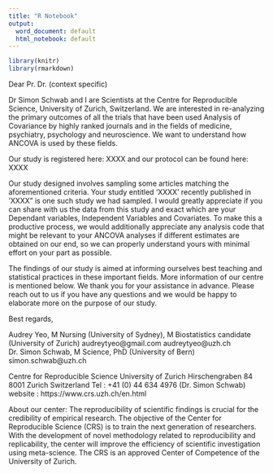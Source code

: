 ```yaml
---
title: "R Notebook"
output:
  word_document: default
  html_notebook: default
---
```


```r
library(knitr)
library(rmarkdown)
```
Dear Pr.  Dr. (context specific)

Dr Simon Schwab and I are Scientists at the Centre for Reproducible Science, University of Zurich, Switzerland. We are interested in re-analyzing the primary outcomes of all the trials that have been used Analysis of Covariance by highly ranked journals and in the fields of medicine, psychiatry, psychology and neuroscience. We want to understand how ANCOVA is used by these fields.

Our study is registered here: 
XXXX
and our protocol can be found here:
XXXX

Our study designed involves sampling some articles matching the aforementioned criteria. Your study  entitled ‘XXXX’ recently published in ‘XXXX” is one such study we had sampled. I would greatly appreciate if you can share with us the data from this study and exact which are your Dependant variables, Independent Variables and Covariates. To make this a productive process, we would additionally appreciate any analysis code that might be relevant to your ANCOVA analyses if different estimates are obtained on our end, so we can properly understand yours with minimal effort on your part as possible.

The findings of our study is aimed at informing ourselves best teaching and statistical practices in these important fields. More information of our centre is mentioned below. We thank you for your assistance in advance. Please reach out to us if you have any questions and we would be happy to elaborate more on the purpose of our study.  

Best regards,

Audrey Yeo, M Nursing (University of Sydney), M Biostatistics candidate (University of Zurich)
audreytyeo@gmail.com
audreytyeo@uzh.ch
Dr. Simon Schwab, M Science, PhD (University of Bern)
simon.schwab@uzh.ch

Centre for Reproducible Science
University of Zurich
Hirschengraben 84
8001 Zurich
Switzerland
Tel : +41 (0) 44 634 4976 (Dr. Simon Schwab)
website : https://www.crs.uzh.ch/en.html

About our center:
The reproducibility of scientific findings is crucial for the credibility of empirical research. The objective of the Center for Reproducible Science (CRS) is to train the next generation of researchers. With the development of novel methodology related to reproducibility and replicability, the center will improve the efficiency of scientific investigation using meta-science. The CRS is an approved Center of Competence of the University of Zurich.